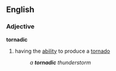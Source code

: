 ==English==

===Adjective===

'''tornadic'''

# having the [[ability]] to produce a [[tornado]]
#:'' a '''tornadic''' thunderstorm''